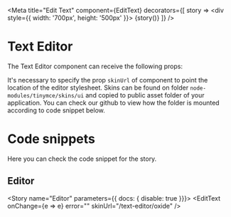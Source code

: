 
<Meta title="Edit Text" component={EditText}
  decorators={[
    story =>
      <DivFlex>
        <div style={{ width: '700px', height: '500px' }}>
          {story()}
        </div>
      </DivFlex>]}
/>

# Text Editor

The Text Editor component can receive the following props:

<Props of={EditText} />

It's necessary to specify the prop `skinUrl` of component to point the location of the editor stylesheet.
Skins can be found on folder `node-modules/tinymce/skins/ui` and copied to public asset folder of your application.
You can check our <Link href="https://github.com/tecsinapse/text-editor/tree/master/storybook-public/oxide">github</Link> to view how the folder is mounted according to code snippet below.

# Code snippets
Here you can check the code snippet for the story.

## Editor

<Story name="Editor" parameters={{ docs: { disable: true }}}>
  <EditText
      onChange={e => e}
      error=""
      skinUrl="/text-editor/oxide"
  />
</Story>

<Source id="." />

